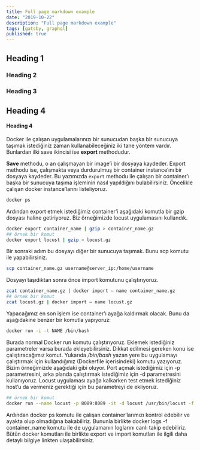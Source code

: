 ```yaml
---
title: Full page markdown example
date: "2019-10-22"
description: "Full page markdown example"
tags: [gatsby, graphql]
published: true
---
```


## Heading 1

### Heading 2

### Heading 3

## Heading 4

#### Heading 4

Docker ile çalışan uygulamalarınızı bir sunucudan başka bir sunucuya taşımak istediğiniz zaman kullanabileceğiniz iki tane yöntem vardır. Bunlardan ilki save ikincisi ise **export** methodudur.

**Save** methodu, o an çalışmayan bir image’i bir dosyaya kaydeder. Export methodu ise, çalışmakta veya durdurulmuş bir container instance’ını bir dosyaya kaydeder. Bu yazımızda `export` methodu ile çalışan bir container’ı başka bir sunucuya taşıma işleminin nasıl yapıldığını bulabilirsiniz.
Öncelikle çalışan docker instance’larını listeliyoruz.

```bash
docker ps
```

Ardından export etmek istediğimiz container’i aşağıdaki komutla bir gzip dosyası haline getiriyoruz. Biz örneğimizde locust uygulamasını kullandık.

```bash
docker export container_name | gzip > container_name.gz
## örnek bir komut
docker export locust | gzip > locust.gz
```

Bir sonraki adım bu dosyayı diğer bir sunucuya taşımak. Bunu scp komutu ile yapabilirsiniz.

```bash
scp container_name.gz username@server_ip:/home/username
```

Dosyayı taşıdıktan sonra önce import komutunu çalıştırıyoruz.

```bash
zcat container_name.gz | docker import — name container_name.gz
## örnek bir komut
zcat locust.gz | docker import — name locust.gz
```

Yapacağımız en son işlem ise container’ı ayağa kaldırmak olacak. Bunu da aşağıdakine benzer bir komutla yapıyoruz:

```bash
docker run -i -t NAME /bin/bash
```

Burada normal Docker run komutu çalıştırıyoruz. Eklemek istediğiniz parametreler varsa burada ekleyebilirsiniz. Dikkat edilmesi gereken konu ise çalıştıracağımız komut. Yukarıda _/bin/bash_ yazan yere bu uygulamayı çalıştırmak için kullandığınız (Dockerfile içerisindeki) komutu yazıyoruz. Bizim örneğimizde aşağıdaki gibi oluyor. Port açmak istediğimiz için -p parametresini, arka planda çalıştırmak istediğimiz için -d parametresini kullanıyoruz. Locust uygulaması ayağa kalkarken test etmek istediğiniz host’u da vermeniz gerektiği için bu parametreyi de ekliyoruz.

```bash
## örnek bir komut
docker run --name locust -p 8089:8089 -it -d locust /usr/bin/locust -f /locust/locustfile.py --host=host:ip
```

Ardından docker ps komutu ile çalışan container’larımızı kontrol edebilir ve ayakta olup olmadığına bakabiliriz. Bununla birlikte docker logs -f container_name komutu ile de uygulamanın loglarını canlı takip edebiliriz.
Bütün docker komutları ile birlikte export ve import komutları ile ilgili daha detaylı bilgiye linkten ulaşabilirsiniz.
